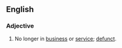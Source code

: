 ==English==

===Adjective===
{{head|en|adjective}}

# No longer in [[business]] or [[service]]; [[defunct]].